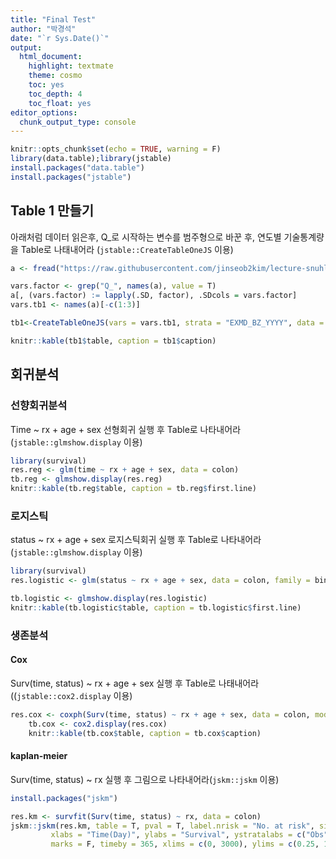 ```yaml
---
title: "Final Test"
author: "박경석"
date: "`r Sys.Date()`"
output: 
  html_document: 
    highlight: textmate
    theme: cosmo
    toc: yes
    toc_depth: 4
    toc_float: yes
editor_options: 
  chunk_output_type: console
---
```


```r
knitr::opts_chunk$set(echo = TRUE, warning = F)
library(data.table);library(jstable)
install.packages("data.table")
install.packages("jstable")
```

## Table 1 만들기

아래처럼 데이터 읽은후, Q_로 시작하는 변수를 범주형으로 바꾼 후, 연도별 기술통계량을 Table로 나태내어라 (`jstable::CreateTableOneJS` 이용)
```r
a <- fread("https://raw.githubusercontent.com/jinseob2kim/lecture-snuhlab/master/data/example_g1e.csv")

vars.factor <- grep("Q_", names(a), value = T)
a[, (vars.factor) := lapply(.SD, factor), .SDcols = vars.factor]
vars.tb1 <- names(a)[-c(1:3)]

tb1<-CreateTableOneJS(vars = vars.tb1, strata = "EXMD_BZ_YYYY", data = a)

knitr::kable(tb1$table, caption = tb1$caption)

```

## 회귀분석

### 선향회귀분석

Time ~ rx + age + sex 선형회귀 실행 후 Table로 나타내어라(`jstable::glmshow.display` 이용)

```r
library(survival)
res.reg <- glm(time ~ rx + age + sex, data = colon)
tb.reg <- glmshow.display(res.reg)
knitr::kable(tb.reg$table, caption = tb.reg$first.line)

```
### 로지스틱
status ~ rx + age + sex 로지스틱회귀 실행 후 Table로 나타내어라(`jstable::glmshow.display` 이용)
```r
library(survival)
res.logistic <- glm(status ~ rx + age + sex, data = colon, family = binomial)

tb.logistic <- glmshow.display(res.logistic)
knitr::kable(tb.logistic$table, caption = tb.logistic$first.line)

```

### 생존분석
#### Cox
Surv(time, status) ~ rx + age + sex 실행 후 Table로 나태내어라((`jstable::cox2.display` 이용)
```r
res.cox <- coxph(Surv(time, status) ~ rx + age + sex, data = colon, model = T)
	tb.cox <- cox2.display(res.cox)
	knitr::kable(tb.cox$table, caption = tb.cox$caption)

```
#### kaplan-meier
Surv(time, status) ~ rx 실행 후 그림으로 나타내어라(`jskm::jskm` 이용)
```r
install.packages("jskm")

res.km <- survfit(Surv(time, status) ~ rx, data = colon)
jskm::jskm(res.km, table = T, pval = T, label.nrisk = "No. at risk", size.label.nrisk = 8, 
	     xlabs = "Time(Day)", ylabs = "Survival", ystratalabs = c("Obs", "Lev", "Lev + 5FU"), ystrataname = "rx",
	     marks = F, timeby = 365, xlims = c(0, 3000), ylims = c(0.25, 1), showpercent = T)

```

